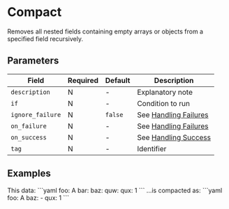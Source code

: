 # Compact

<Synopsis>
Removes all nested fields containing empty arrays or objects from a specified field recursively.
</Synopsis>

## Parameters

|Field|Required|Default|Description|
|---|---|---|---|
|`description`|N|-|Explanatory note|
|`if`|N|-|Condition to run|
|`ignore_failure`|N|`false`|See [Handling Failures](../handling-failures.mdx)|
|`on_failure`|N|-|See [Handling Failures](../handling-failures.mdx)|
|`on_success`|N|-|See [Handling Success](../handling-success.mdx)|
|`tag`|N|-|Identifier|

## Examples

<Example>
   <Description>
      This data:
   </Description>
   <SampleCode>
   ```yaml
   foo: A
   bar:
   baz:
      quw:
      qux: 1
   ```
   </SampleCode>
   <Description>
      ...is compacted as:
   </Description>
   <SampleCode>
   ```yaml
   foo: A
   baz:
      - qux: 1
   ```
   </SampleCode>
</Example>
